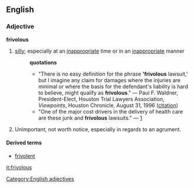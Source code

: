 ==English==
===Adjective===
[[Category:English adjectives]]
'''frivolous'''
#[[silly]]; especially at an [[inappropriate]] time or in an [[inappropriate]] manner
#:'''quotations'''
#:*"There is no easy definition for the phrase ''''frivolous''' lawsuit,' but I imagine any claim for damages where the injuries are minimal or where the basis for the defendant's liability is hard to believe, might qualify as '''frivolous'''." &mdash; Paul F. Waldner, President-Elect, Houston Trial Lawyers Association, ''Viewpoints'', Houston Chronicle, August 31, 1996 ([http://www.calahouston.org/best.html citation])
#:*"One of the major cost drivers in the delivery of health care are these junk and '''frivolous''' lawsuits." &mdash; [http://www.factcheck.org/article133.html]
#Unimportant, not worth notice, especially in regards to an agrument.

==== Derived terms ====
* [[frivolent]]

[[it:frivolous]]